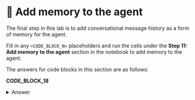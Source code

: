 # 👐 Add memory to the agent

The final step in this lab is to add conversational message history as a form of memory for the agent. 

Fill in any `<CODE_BLOCK_N>` placeholders and run the cells under the **Step 11: Add memory to the agent** section in the notebook to add memory to the agent.

The answers for code blocks in this section are as follows:

**CODE_BLOCK_18**

<details>
<summary>Answer</summary>
<div>
```python
{"configurable": {"thread_id": thread_id}}
```
</div>
</details>